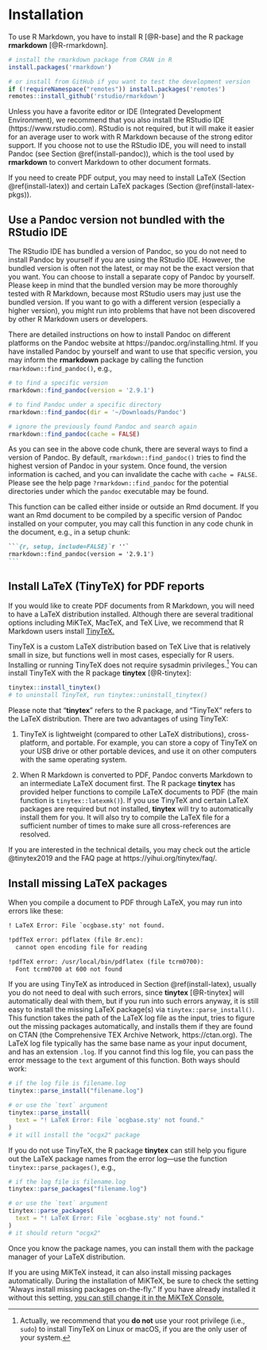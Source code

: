 \mainmatter

# Installation

To use R Markdown, you have to install R [@R-base] and the R package **rmarkdown** [@R-rmarkdown].

```r
# install the rmarkdown package from CRAN in R
install.packages('rmarkdown')

# or install from GitHub if you want to test the development version
if (!requireNamespace("remotes")) install.packages('remotes')
remotes::install_github('rstudio/rmarkdown')
```

Unless you have a favorite editor or IDE (Integrated Development Environment), we recommend that you also install the RStudio\index{RStudio} IDE (https://www.rstudio.com). RStudio is not required, but it will make it easier for an average user to work with R Markdown because of the strong editor support. If you choose not to use the RStudio IDE, you will need to install Pandoc\index{Pandoc} (see Section \@ref(install-pandoc)), which is the tool used by **rmarkdown** to convert Markdown to other document formats.

If you need to create PDF output, you may need to install LaTeX\index{LaTeX} (Section \@ref(install-latex)) and certain LaTeX packages (Section \@ref(install-latex-pkgs)).

## Use a Pandoc version not bundled with the RStudio IDE {#install-pandoc}

The RStudio IDE has bundled a version of Pandoc\index{Pandoc}, so you do not need to install Pandoc by yourself if you are using the RStudio IDE. However, the bundled version is often not the latest, or may not be the exact version that you want. You can choose to install a separate copy of Pandoc by yourself. Please keep in mind that the bundled version may be more thoroughly tested with R Markdown, because most RStudio users may just use the bundled version. If you want to go with a different version (especially a higher version), you might run into problems that have not been discovered by other R Markdown users or developers.

There are detailed instructions on how to install Pandoc on different platforms on the Pandoc website at https://pandoc.org/installing.html. If you have installed Pandoc by yourself and want to use that specific version, you may inform the **rmarkdown** package by calling the function `rmarkdown::find_pandoc()`, e.g.,

```r
# to find a specific version
rmarkdown::find_pandoc(version = '2.9.1')

# to find Pandoc under a specific directory
rmarkdown::find_pandoc(dir = '~/Downloads/Pandoc')

# ignore the previously found Pandoc and search again
rmarkdown::find_pandoc(cache = FALSE)
```

As you can see in the above code chunk, there are several ways to find a version of Pandoc. By default, `rmarkdown::find_pandoc()` tries to find the highest version of Pandoc in your system. Once found, the version information is cached, and you can invalidate the cache with `cache = FALSE`. Please see the help page `?rmarkdown::find_pandoc` for the potential directories under which the `pandoc` executable may be found.

This function can be called either inside or outside an Rmd document. If you want an Rmd document to be compiled by a specific version of Pandoc installed on your computer, you may call this function in any code chunk in the document, e.g., in a setup chunk:

````md
```{r, setup, include=FALSE}`r ''`
rmarkdown::find_pandoc(version = '2.9.1')
```
````

## Install LaTeX (TinyTeX) for PDF reports {#install-latex}

If you would like to create PDF documents from R Markdown, you will need to have a LaTeX\index{LaTeX} distribution installed. Although there are several traditional options including MiKTeX\index{LaTeX!MiKTeX}, MacTeX, and TeX Live, we recommend that R Markdown users install [TinyTeX.](https://yihui.org/tinytex/)

TinyTeX\index{LaTeX!TinyTeX} is a custom LaTeX distribution based on TeX Live that is relatively small in size, but functions well in most cases, especially for R users. Installing or running TinyTeX does not require sysadmin privileges.^[Actually, we recommend that you **do not** use your root privilege (i.e., `sudo`) to install TinyTeX on Linux or macOS, if you are the only user of your system.] You can install TinyTeX with the R package **tinytex**\index{LaTeX!tinytex} [@R-tinytex]:

```r
tinytex::install_tinytex()
# to uninstall TinyTeX, run tinytex::uninstall_tinytex() 
```

Please note that "**tinytex**" refers to the R package, and "TinyTeX" refers to the LaTeX distribution. There are two advantages of using TinyTeX: 

1. TinyTeX is lightweight (compared to other LaTeX distributions), cross-platform, and portable. For example, you can store a copy of TinyTeX on your USB drive or other portable devices, and use it on other computers with the same operating system. 

1. When R Markdown is converted to PDF, Pandoc converts Markdown to an intermediate LaTeX document first. The R package **tinytex** has provided helper functions to compile LaTeX documents to PDF (the main function is `tinytex::latexmk()`). If you use TinyTeX and certain LaTeX packages are required but not installed, **tinytex** will try to automatically install them for you. It will also try to compile the LaTeX file for a sufficient number of times to make sure all cross-references are resolved.

If you are interested in the technical details, you may check out the article @tinytex2019 and the FAQ page at https://yihui.org/tinytex/faq/.

## Install missing LaTeX packages {#install-latex-pkgs}

When you compile a document to PDF through LaTeX, you may run into errors like these:

```latex
! LaTeX Error: File `ocgbase.sty' not found.

!pdfTeX error: pdflatex (file 8r.enc):
  cannot open encoding file for reading

!pdfTeX error: /usr/local/bin/pdflatex (file tcrm0700):
  Font tcrm0700 at 600 not found
```

If you are using TinyTeX as introduced in Section \@ref(install-latex), usually you do not need to deal with such errors, since **tinytex** [@R-tinytex] will automatically deal with them, but if you run into such errors anyway, it is still easy to install the missing LaTeX package(s)\index{LaTeX!packages} via `tinytex::parse_install()`\index{tinytex!parse\_install()}. This function takes the path of the LaTeX log file as the input, tries to figure out the missing packages automatically, and installs them if they are found on CTAN (the Comprehensive TEX Archive Network, https://ctan.org). The LaTeX log file typically has the same base name as your input document, and has an extension `.log`. If you cannot find this log file, you can pass the error message to the `text` argument of this function. Both ways should work:

```r
# if the log file is filename.log
tinytex::parse_install("filename.log")

# or use the `text` argument
tinytex::parse_install(
  text = "! LaTeX Error: File `ocgbase.sty' not found."
)
# it will install the "ocgx2" package
```

If you do not use TinyTeX, the R package **tinytex** can still help you figure out the LaTeX package names from the error log---use the function `tinytex::parse_packages()`\index{tinytex!parse\_packages()}, e.g.,

```r
# if the log file is filename.log
tinytex::parse_packages("filename.log")

# or use the `text` argument
tinytex::parse_packages(
  text = "! LaTeX Error: File `ocgbase.sty' not found."
)
# it should return "ocgx2"
```

Once you know the package names, you can install them with the package manager of your LaTeX distribution.

If you are using MiKTeX\index{LaTeX!MiKTeX} instead, it can also install missing packages automatically. During the installation of MiKTeX, be sure to check the setting "Always install missing packages on-the-fly." If you have already installed it without this setting, [you can still change it in the MiKTeX Console.](https://github.com/rstudio/rmarkdown/issues/1285#issuecomment-374340175)

